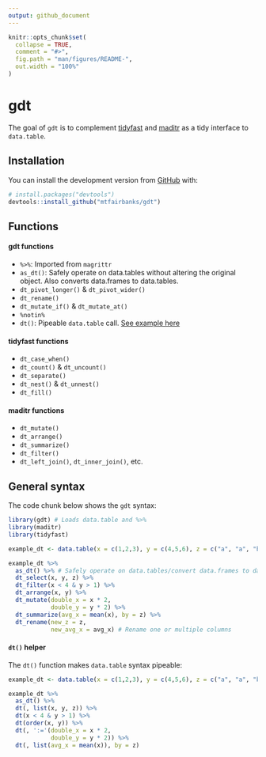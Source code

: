 ```yaml
---
output: github_document
---
```


<!-- README.md is generated from README.Rmd. Please edit that file -->

```r
knitr::opts_chunk$set(
  collapse = TRUE,
  comment = "#>",
  fig.path = "man/figures/README-",
  out.width = "100%"
)
```

# gdt

<!-- badges: start -->
<!-- badges: end -->

The goal of `gdt` is to complement [tidyfast](https://github.com/TysonStanley/tidyfast) and [maditr](https://github.com/gdemin/maditr) as a tidy interface to `data.table`.

## Installation

You can install the development version from [GitHub](https://github.com/) with:

``` r
# install.packages("devtools")
devtools::install_github("mtfairbanks/gdt")
```

## Functions

#### gdt functions
* `%>%`: Imported from `magrittr`
* `as_dt()`: Safely operate on data.tables without altering the original object. Also converts data.frames to data.tables.
* `dt_pivot_longer()` & `dt_pivot_wider()`
* `dt_rename()`
* `dt_mutate_if()` & `dt_mutate_at()`
* `%notin%`
* `dt()`: Pipeable `data.table` call. [See example here](https://github.com/mtfairbanks/gdt#dt-helper)

#### tidyfast functions
* `dt_case_when()`
* `dt_count()` & `dt_uncount()`
* `dt_separate()`
* `dt_nest()` & `dt_unnest()`
* `dt_fill()`

#### maditr functions
* `dt_mutate()`
* `dt_arrange()`
* `dt_summarize()`
* `dt_filter()`
* `dt_left_join()`, `dt_inner_join()`, etc.

## General syntax

The code chunk below shows the `gdt` syntax:

```r
library(gdt) # Loads data.table and %>%
library(maditr)
library(tidyfast)

example_dt <- data.table(x = c(1,2,3), y = c(4,5,6), z = c("a", "a", "b"))

example_dt %>%
  as_dt() %>% # Safely operate on data.tables/convert data.frames to data.tables
  dt_select(x, y, z) %>%
  dt_filter(x < 4 & y > 1) %>%
  dt_arrange(x, y) %>%
  dt_mutate(double_x = x * 2,
            double_y = y * 2) %>%
  dt_summarize(avg_x = mean(x), by = z) %>%
  dt_rename(new_z = z,
            new_avg_x = avg_x) # Rename one or multiple columns
```

#### `dt()` helper

The `dt()` function makes `data.table` syntax pipeable:

```r
example_dt <- data.table(x = c(1,2,3), y = c(4,5,6), z = c("a", "a", "b"))

example_dt %>%
  as_dt() %>%
  dt(, list(x, y, z)) %>%
  dt(x < 4 & y > 1) %>%
  dt(order(x, y)) %>%
  dt(, ':='(double_x = x * 2,
            double_y = y * 2)) %>%
  dt(, list(avg_x = mean(x)), by = z)
```
